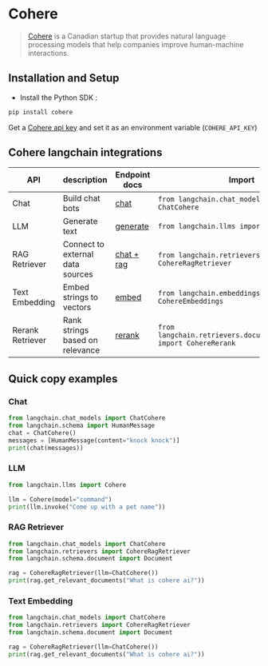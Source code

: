 # Cohere

>[Cohere](https://cohere.ai/about) is a Canadian startup that provides natural language processing models
> that help companies improve human-machine interactions.

## Installation and Setup
- Install the Python SDK :
```bash
pip install cohere
```

Get a [Cohere api key](https://dashboard.cohere.ai/) and set it as an environment variable (`COHERE_API_KEY`)

## Cohere langchain integrations

|API|description|Endpoint docs|Import|Example usage|
|---|---|---|---|---|
|Chat|Build chat bots|[chat](https://docs.cohere.com/reference/chat)|`from langchain.chat_models import ChatCohere`|[cohere.ipynb](/docs/docs/integrations/chat/cohere.ipynb)|
|LLM|Generate text|[generate](https://docs.cohere.com/reference/generate)|`from langchain.llms import Cohere`|[cohere.ipynb](/docs/docs/integrations/llms/cohere.ipynb)|
|RAG Retriever|Connect to external data sources|[chat + rag](https://docs.cohere.com/reference/chat)|`from langchain.retrievers import CohereRagRetriever`|[cohere.ipynb](/docs/docs/integrations/retrievers/cohere.ipynb)|
|Text Embedding|Embed strings to vectors|[embed](https://docs.cohere.com/reference/embed)|`from langchain.embeddings import CohereEmbeddings`|[cohere.ipynb](/docs/docs/integrations/text_embedding/cohere.ipynb)|
|Rerank Retriever|Rank strings based on relevance|[rerank](https://docs.cohere.com/reference/rerank)|`from langchain.retrievers.document_compressors import CohereRerank`|[cohere.ipynb](/docs/docs/integrations/retrievers/cohere-reranker.ipynb)|

## Quick copy examples

### Chat

```python
from langchain.chat_models import ChatCohere
from langchain.schema import HumanMessage
chat = ChatCohere()
messages = [HumanMessage(content="knock knock")]
print(chat(messages))
```

### LLM


```python
from langchain.llms import Cohere

llm = Cohere(model="command")
print(llm.invoke("Come up with a pet name"))
```


### RAG Retriever

```python
from langchain.chat_models import ChatCohere
from langchain.retrievers import CohereRagRetriever
from langchain.schema.document import Document

rag = CohereRagRetriever(llm=ChatCohere())
print(rag.get_relevant_documents("What is cohere ai?"))
```

### Text Embedding

```python
from langchain.chat_models import ChatCohere
from langchain.retrievers import CohereRagRetriever
from langchain.schema.document import Document

rag = CohereRagRetriever(llm=ChatCohere())
print(rag.get_relevant_documents("What is cohere ai?"))
```
